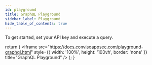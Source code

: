 ```yaml
---
id: playground
title: GraphQL Playground 
sidebar_label: Playground
hide_table_of_contents: true
---
```


To get started, set your API key and execute a query.


  return (
    <iframe
      src="https://docs.convisoappsec.com/playground-graphql.html"
      style={{ width: '100%', height: '100vh', border: 'none' }}
      title="GraphQL Playground"
    />
  );
}
